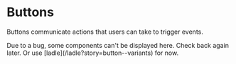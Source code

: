 
# Buttons

Buttons communicate actions that users can take to trigger events.

<Callout>
  Due to a bug, some components can't be displayed here. Check back again later.
  Or use [ladle](/ladle?story=button--variants) for now.
</Callout>
